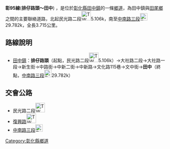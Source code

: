 {{Infobox Taiwan Highway
|type=TH
|county=ch
|route=95
|Level=鄉道
|Length=3.715
|Start=[[田中鎮|田中鎮]]排仔路頭
|End=[[田中鎮|田中鎮]]田中
}}
'''彰95線'''('''排仔路頭～田中	''') ，是位於[[彰化縣|彰化縣]][[田中鎮|田中鎮]]的一條[[鄉道|鄉道]]，為田中鎮與[[田尾鄉|田尾鄉]]之間的主要聯絡道路，北起民光路二段[[File:TW_THWch83.png|30px]]5.106k，南至[[縣道150號|中南路三段]][[File:TW_CHW150.svg|23px]]29.782k，全長3.715公里。

==路線說明==
*[[田中鎮|田中鎮]]：'''排仔路頭'''（起點，民光路二段[[File:TW_THWch83.png|30px]]5.106k）→大社路二段→大社路一段→新生街→中路街→中新二街→中新路→文化路115巷→文中街→'''田中'''（終點，[[縣道150號|中南路三段]][[File:TW_CHW150.svg|23px]]29.782k）

==交會公路==
*民光路二段[[File:TW_THWch83.png|30px]]
*[[彰96線|復興路]][[File:TW_THWch96.svg|30px]]
*[[縣道150號|中南路三段]][[File:TW_CHW150.svg|23px]]

{{彰化縣鄉道}}
{{Stub}}
[[Category:彰化縣鄉道|Category:彰化縣鄉道]]